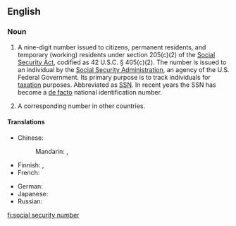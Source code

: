 ==English==

===Noun===
{{en-noun|head=[[social]] [[security]] [[number]]}}

# {{context|US|lang=en}} A nine-digit number issued to citizens, permanent residents, and temporary (working) residents under section 205(c)(2) of the [[w:Social Security Act|Social Security Act]], codified as 42 U.S.C. § 405(c)(2).  The number is issued to an individual by the [[w:Social Security Administration|Social Security Administration]], an agency of the U.S. Federal Government.  Its primary purpose is to track individuals for [[tax]]ation purposes.  Abbreviated as [[SSN]].  In recent years the SSN has become a [[de facto]] national identification number.
# A corresponding number in other countries.

====Translations====
{{trans-top}}
* Chinese:
*: Mandarin: {{t|cmn|社會安全號碼|sc=Hani}}, {{t|cmn|社会安全号码|tr=shèhuì ānquán hàomǎ|sc=Hani}}
* Finnish: {{t|fi|sosiaaliturvatunnus}}, {{t|fi|henkilötunnus}}
* French: {{t|fr|numéro de sécurité sociale|m}}
{{trans-mid}}
* German: {{t|de|Sozialversicherungsnummer|f}}
* Japanese: {{t|ja|社会保障番号|tr=しゃかいほしょうばんごう, shakai hoshō bangō|sc=Jpan}}
* Russian: {{t|ru|номер социального обеспечения|m|tr=nómer sociálʹnovo obespečénija|sc=Cyrl}}
{{trans-bottom}}

[[fi:social security number]]